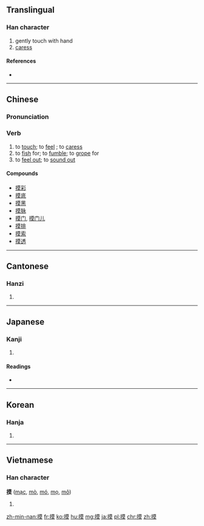 ==Translingual==

===Han character===
{{Han char|rn=64|rad=手|as=11|sn=14|four=5403<sub>4</sub>|canj=手廿日大 (QTAK)}}

# gently touch with hand
# [[caress]]

====References====
* {{Han ref|kx=0452.050|dkj=12644|dj=0802.090|hdz=31929.040|uh=6478|ud=25720|bh=BA4E|bd=47694}}

----
==Chinese==
{{zh-forms}}

===Pronunciation===
{{zh-pron
|m=mō
|h=pfs=miâ
|mn=bong/mo͘
|cat=v
}}

===Verb===
{{zh-verb}}

# to [[touch]]; to [[feel]] {{qualifier|with the hand}}; to [[caress]]
# to [[fish]] for; to [[fumble]]; to [[grope]] for
# to [[feel out]]; to [[sound out]]

====Compounds====
* [[摸彩]]
* [[摸底]]
* [[摸黑]]
* [[摸脉]]
* [[摸门]], [[摸门儿]]
* [[摸排]]
* [[摸索]]
* [[摸透]]
----

==Cantonese==

===Hanzi===
{{yue-hanzi|jyut=[[mo2]], [[mok3]]|y=mo2, mok3}}

# {{defn|lang=yue|sort=手11}}

----

==Japanese==

===Kanji===
{{ja-kanji|grade=|rs=手11}}

# {{defn|lang=ja|sort=手11}}

====Readings====
* {{ja-readings|on=[[も]] (mo), [[ばく]] (baku), [[ぼ]] (bo)|kun=[[さぐる]] (saguru), [[とる]] (toru), [[うつす]] (utsusu)}}

----

==Korean==

===Hanja===
{{ko-hanja|hangeul=모|eumhun=|rv=mo|mr=mo|y=mo}}

# {{defn|lang=ko|sort=手11}}

----

==Vietnamese==

===Han character===
'''摸''' ([[mạc]], [[mò]], [[mó]], [[mọ]], [[mô]])

# {{defn|lang=vi}}

[[zh-min-nan:摸]]
[[fr:摸]]
[[ko:摸]]
[[hu:摸]]
[[mg:摸]]
[[ja:摸]]
[[pl:摸]]
[[chr:摸]]
[[zh:摸]]